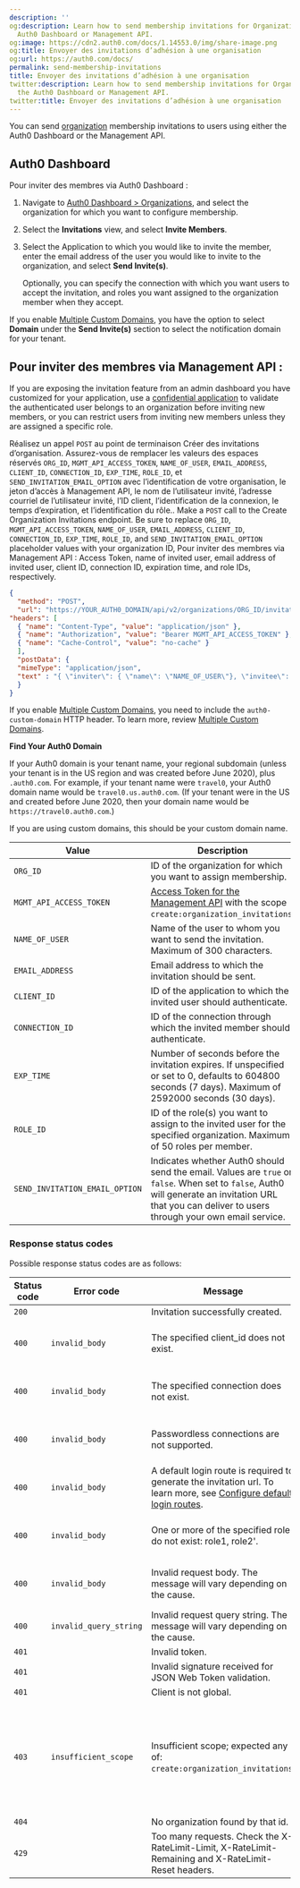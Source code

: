 ```yaml
---
description: ''
og:description: Learn how to send membership invitations for Organizations using the
  Auth0 Dashboard or Management API.
og:image: https://cdn2.auth0.com/docs/1.14553.0/img/share-image.png
og:title: Envoyer des invitations d’adhésion à une organisation
og:url: https://auth0.com/docs/
permalink: send-membership-invitations
title: Envoyer des invitations d’adhésion à une organisation
twitter:description: Learn how to send membership invitations for Organizations using
  the Auth0 Dashboard or Management API.
twitter:title: Envoyer des invitations d’adhésion à une organisation
---
```


You can send [organization](/docs/manage-users/organizations/organizations-overview) membership invitations to users using either the <Tooltip tip="Auth0 Dashboard: Auth0's main product to configure your services." cta="View Glossary" href="/docs/glossary?term=Auth0+Dashboard">Auth0 Dashboard</Tooltip> or the <Tooltip tip="Auth0 Dashboard: Auth0's main product to configure your services." cta="View Glossary" href="/docs/glossary?term=Management+API">Management API</Tooltip>.

## Auth0 Dashboard

Pour inviter des membres via Auth0 Dashboard :

1. Navigate to [Auth0 Dashboard > Organizations](https://manage.auth0.com/#/organizations), and select the organization for which you want to configure membership.
2. Select the **Invitations** view, and select **Invite Members**.
3. Select the Application to which you would like to invite the member, enter the email address of the user you would like to invite to the organization, and select **Send Invite(s)**.

   <Callout icon="file-lines" color="#0EA5E9" iconType="regular">

   Optionally, you can specify the connection with which you want users to accept the invitation, and roles you want assigned to the organization member when they accept.

   </Callout>

If you enable [Multiple Custom Domains](/docs/customize/custom-domains/multiple-custom-domains), you have the option to select **Domain** under the **Send Invite(s)** section to select the notification domain for your tenant.

## Pour inviter des membres via Management API :

<Warning>

If you are exposing the invitation feature from an admin dashboard you have customized for your application, use a [confidential application](/docs/get-started/applications/confidential-and-public-applications) to validate the authenticated user belongs to an organization before inviting new members, or you can restrict users from inviting new members unless they are assigned a specific role.

</Warning>

Réalisez un appel `POST` au point de terminaison Créer des invitations d’organisation. Assurez-vous de remplacer les valeurs des espaces réservés `ORG_ID`, `MGMT_API_ACCESS_TOKEN`, `NAME_OF_USER`, `EMAIL_ADDRESS`, `CLIENT_ID`, `CONNECTION_ID`, `EXP_TIME`, `ROLE_ID`, et `SEND_INVITATION_EMAIL_OPTION` avec l’identification de votre organisation, le jeton d’accès à Management API, le nom de l’utilisateur invité, l’adresse courriel de l’utilisateur invité, l’ID client, l’identification de la connexion, le temps d’expiration, et l’identification du rôle..
Make a `POST` call to the Create Organization Invitations endpoint. Be sure to replace `ORG_ID`, `MGMT_API_ACCESS_TOKEN`, `NAME_OF_USER`, `EMAIL_ADDRESS`, `CLIENT_ID`, `CONNECTION_ID`, `EXP_TIME`, `ROLE_ID`, and `SEND_INVITATION_EMAIL_OPTION` placeholder values with your organization ID, Pour inviter des membres via Management API : <Tooltip tip="Access Token: Authorization credential, in the form of an opaque string or JWT, used to access an API." cta="View Glossary" href="/docs/glossary?term=Access+Token">Access Token</Tooltip>, name of invited user, email address of invited user, <Tooltip tip="Client ID: Identification value given to your registered resource from Auth0." cta="View Glossary" href="/docs/glossary?term=client+ID">client ID</Tooltip>, connection ID, expiration time, and role IDs, respectively.

```json lines
{
  "method": "POST",
  "url": "https://YOUR_AUTH0_DOMAIN/api/v2/organizations/ORG_ID/invitations",
"headers": [
  { "name": "Content-Type", "value": "application/json" },
  { "name": "Authorization", "value": "Bearer MGMT_API_ACCESS_TOKEN" },
  { "name": "Cache-Control", "value": "no-cache" }
  ],
  "postData": {
  "mimeType": "application/json",
  "text" : "{ \"inviter\": { \"name\": \"NAME_OF_USER\"}, \"invitee\": { \"email\": \"EMAIL_ADDRESS\" }, \"client_id\": \"CLIENT_ID\", \"connection_id\": \"CONNECTION_ID\", \"ttl_sec\": \"EXP_TIME\", \"roles\": [ \"ROLE_ID\", \"ROLE_ID\", \"ROLE_ID\" ], \"send_invitation_email\": \"SEND_EMAIL_INVITATION_OPTION\" }"
  }
}
```

If you enable [Multiple Custom Domains](/docs/customize/custom-domains/multiple-custom-domains), you need to include the `auth0-custom-domain` HTTP header. To learn more, review [Multiple Custom Domains](/docs/customize/custom-domains/multiple-custom-domains#customize-email-handling-using-the-management-api).

<Callout icon="file-lines" color="#0EA5E9" iconType="regular">

**Find Your Auth0 Domain**

If your Auth0 domain is your tenant name, your regional subdomain (unless your tenant is in the US region and was created before June 2020), plus `.auth0.com`. For example, if your tenant name were `travel0`, your Auth0 domain name would be `travel0.us.auth0.com`. (If your tenant were in the US and created before June 2020, then your domain name would be `https://travel0.auth0.com`.)

If you are using custom domains, this should be your custom domain name.

</Callout>

| Value | Description |
| --- | --- |
| `ORG_ID` | ID of the organization for which you want to assign membership. |
| `MGMT_API_ACCESS_TOKEN` | [Access Token for the Management API](/docs/secure/tokens/access-tokens/management-api-access-tokens) with the scope `create:organization_invitations`. |
| `NAME_OF_USER` | Name of the user to whom you want to send the invitation. Maximum of 300 characters. |
| `EMAIL_ADDRESS` | Email address to which the invitation should be sent. |
| `CLIENT_ID` | ID of the application to which the invited user should authenticate. |
| `CONNECTION_ID` | ID of the connection through which the invited member should authenticate. |
| `EXP_TIME` | Number of seconds before the invitation expires. If unspecified or set to 0, defaults to 604800 seconds (7 days). Maximum of 2592000 seconds (30 days). |
| `ROLE_ID` | ID of the role(s) you want to assign to the invited user for the specified organization. Maximum of 50 roles per member. |
| `SEND_INVITATION_EMAIL_OPTION` | Indicates whether Auth0 should send the email. Values are `true` or `false`. When set to `false`, Auth0 will generate an invitation URL that you can deliver to users through your own email service. |

### Response status codes

Possible response status codes are as follows:

| Status code | Error code | Message | Cause |
| --- | --- | --- | --- |
| `200` |  | Invitation successfully created. |  |
| `400` | `invalid_body` | The specified client\_id does not exist. | The request payload is not valid. |
| `400` | `invalid_body` | The specified connection does not exist. | The request payload is not valid. |
| `400` | `invalid_body` | Passwordless connections are not supported. | The request payload is not valid. |
| `400` | `invalid_body` | A default login route is required to generate the invitation url. To learn more, see [Configure default login routes](/docs/authenticate/login/auth0-universal-login/configure-default-login-routes). | The request payload is not valid. |
| `400` | `invalid_body` | One or more of the specified roles do not exist: role1, role2'. | The request payload is not valid. |
| `400` | `invalid_body` | Invalid request body. The message will vary depending on the cause. | The request payload is not valid. |
| `400` | `invalid_query_string` | Invalid request query string. The message will vary depending on the cause. | The query string is not valid. |
| `401` |  | Invalid token. |  |
| `401` |  | Invalid signature received for JSON Web Token validation. |  |
| `401` |  | Client is not global. |  |
| `403` | `insufficient_scope` | Insufficient scope; expected any of: `create:organization_invitations`. | Tried to read/write a field that is not allowed with provided bearer token scopes. |
| `404` |  | No organization found by that id. |  |
| `429` |  | Too many requests. Check the X-RateLimit-Limit, X-RateLimit-Remaining and X-RateLimit-Reset headers. |  |